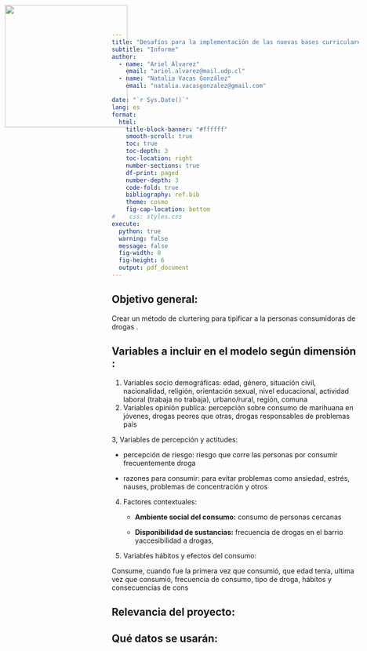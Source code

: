 ```yaml
---
title: "Desafíos para la implementación de las nuevas bases curriculares en la educación de personas privadas de libertad"
subtitle: "Informe"
author:
  - name: "Ariel Álvarez"
    email: "ariel.alvarez@mail.udp.cl"
  - name: "Natalia Vacas González"
    email: "natalia.vacasgonzalez@gmail.com"

date: "`r Sys.Date()`"
lang: es
format:
  html:
    title-block-banner: "#ffffff"
    smooth-scroll: true
    toc: true
    toc-depth: 3
    toc-location: right
    number-sections: true
    df-print: paged
    number-depth: 3
    code-fold: true
    bibliography: ref.bib
    theme: cosmo
    fig-cap-location: bottom
#    css: styles.css
execute:
  python: true
  warning: false
  message: false
  fig-width: 8
  fig-height: 6
  output: pdf_document
---
```


<img src="logo.png" style="width: 250px; position:absolute; top:0; left:0; padding:10px;"/>

## Objetivo general:

Crear un método de clurtering para tipificar a la personas consumidoras de drogas .

## Variables a incluir en el modelo según dimensión :

1.  Variables socio demográficas: edad, género, situación civil, nacionalidad, religión, orientación sexual, nivel educacional, actividad laboral (trabaja no trabaja), urbano/rural, región, comuna
2.  Variables opinión publica: percepción sobre consumo de marihuana en jóvenes, drogas peores que otras, drogas responsables de problemas país

3, Variables de percepción y actitudes:

-   percepción de riesgo: riesgo que corre las personas por consumir frecuentemente droga

-   razones para consumir: para evitar problemas como ansiedad, estrés, nauses, problemas de concentración y otros

4.  Factores contextuales:
    -   **Ambiente social del consumo:** consumo de personas cercanas

    -   **Disponibilidad de sustancias:** frecuencia de drogas en el barrio yaccesibilidad a drogas,

5.  Variables hábitos y efectos del consumo:

Consume, cuando fue la primera vez que consumió, que edad tenía, ultima vez que consumió, frecuencia de consumo, tipo de droga, hábitos y consecuencias de cons

## Relevancia del proyecto:

## Qué datos se usarán:
